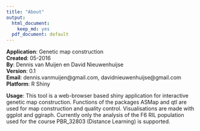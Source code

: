 ```yaml
---
title: "About"
output:
  html_document:
    keep_md: yes
  pdf_document: default
---
```

**Application**: Genetic map construction          
**Created**: 05-2016                      
**By**: Dennis van Muijen en David Nieuwenhuijse                
**Version**: 0.1                   
**Email**: dennis.vanmuijen@gmail.com, davidnieuwenhuijse@gmail.com             
**Platform**: R Shiny               

**Usage**:
This tool is a web-browser based shiny application for interactive genetic map construction. Functions of the packages ASMap and qtl are used for map construction and quality control. Visualisations are made with ggplot and ggiraph. Currently only the analysis of the F6 RIL population used for the course PBR_32803 (Distance Learning) is supported.